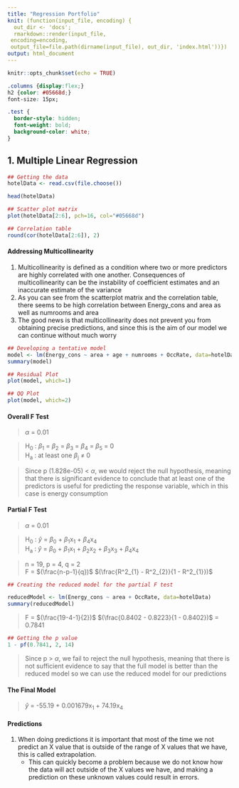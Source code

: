 ```yaml
---
title: "Regression Portfolio"
knit: (function(input_file, encoding) {
  out_dir <- 'docs';
  rmarkdown::render(input_file,
 encoding=encoding,
 output_file=file.path(dirname(input_file), out_dir, 'index.html'))})
output: html_document
---
```


```r
knitr::opts_chunk$set(echo = TRUE)
```

```css
.columns {display:flex;}
h2 {color: #05668d;}
font-size: 15px;
```

```css
.test {
  border-style: hidden;
  font-weight: bold;
  background-color: white;
}
```

## 1. Multiple Linear Regression

```r
## Getting the data
hotelData <- read.csv(file.choose())

head(hotelData)
```

```r
## Scatter plot matrix
plot(hotelData[2:6], pch=16, col="#05668d")
```

```r
## Correlation table
round(cor(hotelData[2:6]), 2)
```

#### Addressing Multicollinearity
1. Multicollinearity is defined as a condition where two or more predictors are highly correlated with one another. Consequences of multicollinearity can be the instability of coefficient estimates and an inaccurate estimate of the variance
2. As you can see from the scatterplot matrix and the correlation table, there seems to be high correlation between Energy_cons and area as well as numrooms and area
3. The good news is that multicollinearity does not prevent you from obtaining precise predictions, and since this is the aim of our model we can continue without much worry

```r
## Developing a tentative model
model <- lm(Energy_cons ~ area + age + numrooms + OccRate, data=hotelData)
summary(model)
```

```r
## Residual Plot
plot(model, which=1)

```
```r
## QQ Plot
plot(model, which=2)
```

#### Overall F Test

> $\alpha$ = 0.01 \

> H~0~ : $\beta$~1~ = $\beta$~2~ = $\beta$~3~ = $\beta$~4~ = $\beta$~5~ = 0\
> H~a~ : at least one $\beta$~j~ $\neq$ 0

> Since p (1.828e-05) < $\alpha$, we would reject the null hypothesis, meaning that there is significant evidence to conclude that at least one of the predictors is useful for predicting the response variable, which in this case is energy consumption

#### Partial F Test

> $\alpha$ = 0.01 \

> H~0~ : $\hat{y}$ = $\beta$~0~ + $\beta$~1~x~1~ + $\beta$~4~x~4~ \
> H~a~ : $\hat{y}$ = $\beta$~0~ + $\beta$~1~x~1~ + $\beta$~2~x~2~ + $\beta$~3~x~3~ + $\beta$~4~x~4~

> n = 19, p = 4, q = 2 \
> F = $(\frac{n-p-1}{q})$ $(\frac{R^2_{1} - R^2_{2}}{1 - R^2_{1}})$

```r
## Creating the reduced model for the partial F test

reducedModel <- lm(Energy_cons ~ area + OccRate, data=hotelData)
summary(reducedModel)
```
> F = $(\frac{19-4-1}{2})$ $(\frac{0.8402 - 0.8223}{1 - 0.8402})$ = 0.7841

```r
## Getting the p value
1 - pf(0.7841, 2, 14)
```
> Since p > $\alpha$, we fail to reject the null hypothesis, meaning that there is not sufficient evidence to say that the full model is better than the reduced model so we can use the reduced model for our predictions

#### The Final Model
> $\hat{y}$ = -55.19 + 0.001679x~1~ + 74.19x~4~


#### Predictions
1. When doing predictions it is important that most of the time we not predict an X value that is outside of the range of X values that we have, this is called extrapolation. 
    * This can quickly become a problem because we do not know how the data will act outside of the X values we have, and making a prediction on these unknown values could result in errors. 
 






